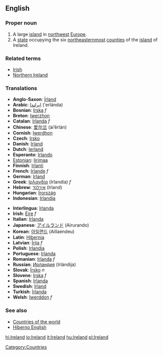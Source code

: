 {{wikipedia}}
==English==
===Proper noun===
# A large [[island]] in [[northwest]] [[Europe]].
# A [[state]] occupying the six [[northeast]]ernmost [[counties]] of the [[island]] of Ireland.

===Related terms===
*[[Irish]]
*[[Northern Ireland]]

===Translations===
{{top}}
*'''Anglo-Saxon''': [[Írland]]
*'''Arabic''': [[ايرلندا]] (’erlánda)
*'''Bosnian''': [[Irska]] ''f''
*'''Breton''': [[Iwerzhon]]
*'''Catalan''': [[Irlanda]] ''f''
*'''Chinese''': [[爱尔兰]] (ài’ěrlán)
*'''Cornish''': [[Iwerdhon]]
*'''Czech''': [[Irsko]]
*'''Danish''': [[Irland]]
*'''Dutch''': [[Ierland]]
*'''Esperanto''': [[Irlando]]
*[[Estonian]]: [[Iirimaa]]
*'''Finnish''': [[Irlanti]]
*'''French''': [[Irlande]] ''f''
*'''German''': [[Irland]]
*'''Greek''': [[Ιρλανδία]] (Irlandía) ''f''
*'''Hebrew''': [[אירלנד]] (Irland)
*'''Hungarian''': [[Írország]]
*'''Indonesian''': [[Irlandia]]
{{mid}}
*'''Interlingua''': [[Irlanda]]
*'''Irish''': [[Éire]] ''f''
*'''Italian''': [[Irlanda]]
*'''Japanese''': [[アイルランド]] (Airurando)
*'''Korean''': [[아일랜드]] (Aillaendeu)
*'''Latin''': [[Hibernia]]
*'''Latvian''': [[Īrija]] ''f''
*'''Polish''': [[Irlandia]]
*'''Portuguese''': [[Irlanda]]
*'''Romanian''': [[Irlanda]] ''f''
*'''Russian''': [[Ирландия]] (Irlándija) {{f}}
*'''Slovak''': [[Írsko]] ''n''
*'''Slovene''': [[Irska]] ''f''
*'''Spanish''': [[Irlanda]]
*'''Swedish''': [[Irland]]
*'''Turkish''': [[İrlanda]]
*'''Welsh''': [[Iwerddon]] ''f''

===See also===
*[[Countries of the world]]
*[[Hiberno English]]

[[Category:Countries]]

[[hi:Ireland]]
[[io:Ireland]]
[[it:Ireland]]
[[hu:Ireland]]
[[pl:Ireland]]